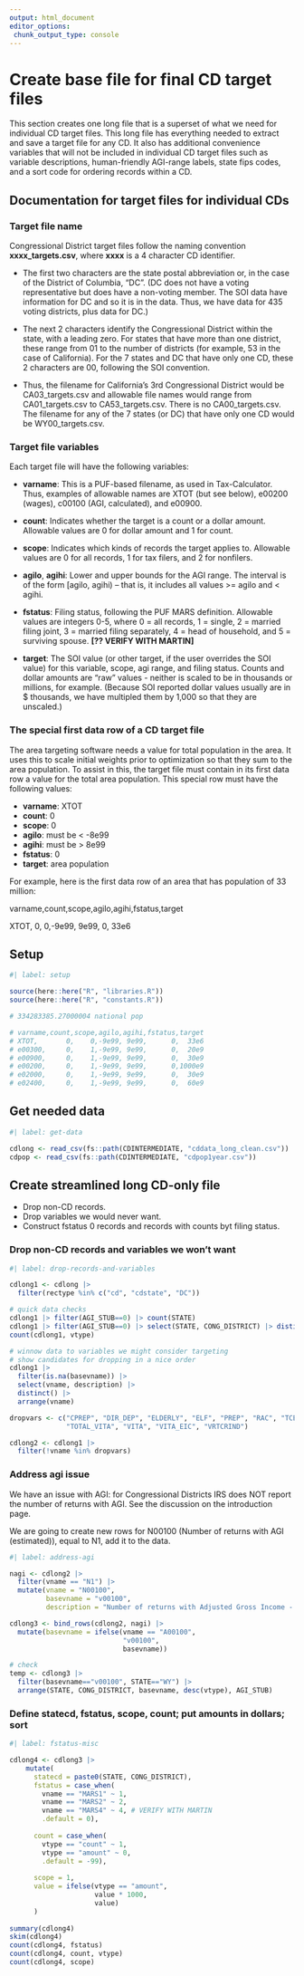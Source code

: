 ```yaml
---
output: html_document
editor_options: 
 chunk_output_type: console
---
```


# Create base file for final CD target files

This section creates one long file that is a superset of what we need for individual CD target files. This long file has everything needed to extract and save a target file for any CD. It also has additional convenience variables that will not be included in individual CD target files such as variable descriptions, human-friendly AGI-range labels, state fips codes, and a sort code for ordering records within a CD.

## Documentation for target files for individual CDs

### Target file name

Congressional District target files follow the naming convention **xxxx_targets.csv**, where **xxxx** is a 4 character CD identifier.

-   The first two characters are the state postal abbreviation or, in the case of the District of Columbia, "DC". (DC does not have a voting representative but does have a non-voting member. The SOI data have information for DC and so it is in the data. Thus, we have data for 435 voting districts, plus data for DC.)

-   The next 2 characters identify the Congressional District within the state, with a leading zero. For states that have more than one district, these range from 01 to the number of districts (for example, 53 in the case of California). For the 7 states and DC that have only one CD, these 2 characters are 00, following the SOI convention.

-   Thus, the filename for California's 3rd Congressional District would be CA03_targets.csv and allowable file names would range from CA01_targets.csv to CA53_targets.csv. There is no CA00_targets.csv. The filename for any of the 7 states (or DC) that have only one CD would be WY00_targets.csv.

### Target file variables

Each target file will have the following variables:

-   **varname**: This is a PUF-based filename, as used in Tax-Calculator. Thus, examples of allowable names are XTOT (but see below), e00200 (wages), c00100 (AGI, calculated), and e00900.

-   **count**: Indicates whether the target is a count or a dollar amount. Allowable values are 0 for dollar amount and 1 for count.

-   **scope**: Indicates which kinds of records the target applies to. Allowable values are 0 for all records, 1 for tax filers, and 2 for nonfilers.

-   **agilo**, **agihi**: Lower and upper bounds for the AGI range. The interval is of the form \[agilo, agihi) -- that is, it includes all values \>= agilo and \< agihi.

-   **fstatus**: Filing status, following the PUF MARS definition. Allowable values are integers 0-5, where 0 = all records, 1 = single, 2 = married filing joint, 3 = married filing separately, 4 = head of household, and 5 = surviving spouse. **\[?? VERIFY WITH MARTIN\]**

-   **target**: The SOI value (or other target, if the user overrides the SOI value) for this variable, scope, agi range, and filing status. Counts and dollar amounts are "raw" values - neither is scaled to be in thousands or millions, for example. (Because SOI reported dollar values usually are in \$ thousands, we have multipled them by 1,000 so that they are unscaled.)

### The special first data row of a CD target file

The area targeting software needs a value for total population in the area. It uses this to scale initial weights prior to optimization so that they sum to the area population. To assist in this, the target file must contain in its first data row a value for the total area population. This special row must have the following values:

-   **varname**: XTOT
-   **count**: 0
-   **scope**: 0
-   **agilo**: must be \< -8e99
-   **agihi**: must be \> 8e99
-   **fstatus**: 0
-   **target**: area population

For example, here is the first data row of an area that has population of 33 million:

varname,count,scope,agilo,agihi,fstatus,target

XTOT, 0, 0,-9e99, 9e99, 0, 33e6

## Setup

```r
#| label: setup

source(here::here("R", "libraries.R"))
source(here::here("R", "constants.R"))

# 334283385.27000004 national pop

# varname,count,scope,agilo,agihi,fstatus,target
# XTOT,       0,    0,-9e99, 9e99,      0,  33e6
# e00300,     0,    1,-9e99, 9e99,      0,  20e9
# e00900,     0,    1,-9e99, 9e99,      0,  30e9
# e00200,     0,    1,-9e99, 9e99,      0,1000e9
# e02000,     0,    1,-9e99, 9e99,      0,  30e9
# e02400,     0,    1,-9e99, 9e99,      0,  60e9

```

## Get needed data

```r
#| label: get-data

cdlong <- read_csv(fs::path(CDINTERMEDIATE, "cddata_long_clean.csv"))
cdpop <- read_csv(fs::path(CDINTERMEDIATE, "cdpop1year.csv"))

```


## Create streamlined long CD-only file 

-   Drop non-CD records.
-   Drop variables we would never want.
-   Construct fstatus 0 records and records with counts byt filing status.

### Drop non-CD records and variables we won't want

```r
#| label: drop-records-and-variables

cdlong1 <- cdlong |> 
  filter(rectype %in% c("cd", "cdstate", "DC"))

# quick data checks
cdlong1 |> filter(AGI_STUB==0) |> count(STATE)
cdlong1 |> filter(AGI_STUB==0) |> select(STATE, CONG_DISTRICT) |> distinct() |> nrow()
count(cdlong1, vtype)

# winnow data to variables we might consider targeting
# show candidates for dropping in a nice order
cdlong1 |> 
  filter(is.na(basevname)) |> 
  select(vname, description) |> 
  distinct() |> 
  arrange(vname)

dropvars <- c("CPREP", "DIR_DEP", "ELDERLY", "ELF", "PREP", "RAC", "TCE", 
              "TOTAL_VITA", "VITA", "VITA_EIC", "VRTCRIND")

cdlong2 <- cdlong1 |> 
  filter(!vname %in% dropvars)

```


### Address agi issue

We have an issue with AGI: for Congressional Districts IRS does NOT report the number of returns with AGI. See the discussion on the introduction page.

We are going to create new rows for N00100 (Number of returns with AGI (estimated)), equal to N1, add it to the data.

```r
#| label: address-agi

nagi <- cdlong2 |> 
  filter(vname == "N1") |> 
  mutate(vname = "N00100",
         basevname = "v00100",
         description = "Number of returns with Adjusted Gross Income - AGI (estimated)")

cdlong3 <- bind_rows(cdlong2, nagi) |> 
  mutate(basevname = ifelse(vname == "A00100",
                            "v00100",
                            basevname))

# check
temp <- cdlong3 |> 
  filter(basevname=="v00100", STATE=="WY") |> 
  arrange(STATE, CONG_DISTRICT, basevname, desc(vtype), AGI_STUB)

```


### Define statecd, fstatus, scope, count; put amounts in dollars; sort

```r
#| label: fstatus-misc

cdlong4 <- cdlong3 |> 
    mutate(
      statecd = paste0(STATE, CONG_DISTRICT),
      fstatus = case_when(
        vname == "MARS1" ~ 1,
        vname == "MARS2" ~ 2,
        vname == "MARS4" ~ 4, # VERIFY WITH MARTIN
        .default = 0),
      
      count = case_when(
        vtype == "count" ~ 1,
        vtype == "amount" ~ 0,
        .default = -99),
      
      scope = 1,
      value = ifelse(vtype == "amount",
                     value * 1000,
                     value)
      )
  
summary(cdlong4)
skim(cdlong4)
count(cdlong4, fstatus)
count(cdlong4, count, vtype)
count(cdlong4, scope)

```





